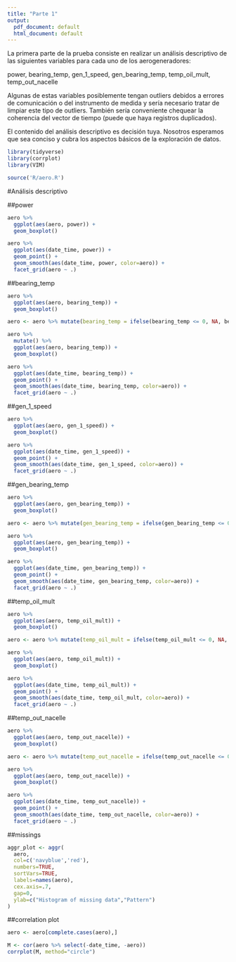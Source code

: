 ```yaml
---
title: "Parte 1"
output:
  pdf_document: default
  html_document: default
---
```


La primera parte de la prueba consiste en realizar un análisis descriptivo de las
siguientes variables para cada uno de los aerogeneradores:

power, bearing_temp, gen_1_speed, gen_bearing_temp, temp_oil_mult, temp_out_nacelle

Algunas de estas variables posiblemente tengan outliers debidos a errores de
comunicación o del instrumento de medida y sería necesario tratar de limpiar este tipo
de outliers. También sería conveniente chequear la coherencia del vector de tiempo
(puede que haya registros duplicados).

El contenido del análisis descriptivo es decisión tuya. Nosotros esperamos que sea
conciso y cubra los aspectos básicos de la exploración de datos.

```r

library(tidyverse)
library(corrplot)
library(VIM)

source('R/aero.R')

```

#Análisis descriptivo

##power

```r

aero %>%
  ggplot(aes(aero, power)) +
  geom_boxplot()

aero %>%
  ggplot(aes(date_time, power)) +
  geom_point() +
  geom_smooth(aes(date_time, power, color=aero)) +
  facet_grid(aero ~ .)

```

##bearing_temp

```r

aero %>%
  ggplot(aes(aero, bearing_temp)) +
  geom_boxplot()

aero <- aero %>% mutate(bearing_temp = ifelse(bearing_temp <= 0, NA, bearing_temp))

aero %>%
  mutate() %>%
  ggplot(aes(aero, bearing_temp)) +
  geom_boxplot()

aero %>%
  ggplot(aes(date_time, bearing_temp)) +
  geom_point() +
  geom_smooth(aes(date_time, bearing_temp, color=aero)) +
  facet_grid(aero ~ .)

```

##gen_1_speed

```r

aero %>%
  ggplot(aes(aero, gen_1_speed)) +
  geom_boxplot()

aero %>%
  ggplot(aes(date_time, gen_1_speed)) +
  geom_point() +
  geom_smooth(aes(date_time, gen_1_speed, color=aero)) +
  facet_grid(aero ~ .)

```

##gen_bearing_temp

```r

aero %>%
  ggplot(aes(aero, gen_bearing_temp)) +
  geom_boxplot()

aero <- aero %>% mutate(gen_bearing_temp = ifelse(gen_bearing_temp <= 0, NA, gen_bearing_temp))

aero %>%
  ggplot(aes(aero, gen_bearing_temp)) +
  geom_boxplot()

aero %>%
  ggplot(aes(date_time, gen_bearing_temp)) +
  geom_point() +
  geom_smooth(aes(date_time, gen_bearing_temp, color=aero)) +
  facet_grid(aero ~ .)

```

##temp_oil_mult

```r

aero %>%
  ggplot(aes(aero, temp_oil_mult)) +
  geom_boxplot()

aero <- aero %>% mutate(temp_oil_mult = ifelse(temp_oil_mult <= 0, NA, temp_oil_mult))

aero %>%
  ggplot(aes(aero, temp_oil_mult)) +
  geom_boxplot()

aero %>%
  ggplot(aes(date_time, temp_oil_mult)) +
  geom_point() +
  geom_smooth(aes(date_time, temp_oil_mult, color=aero)) +
  facet_grid(aero ~ .)

```

##temp_out_nacelle

```r

aero %>%
  ggplot(aes(aero, temp_out_nacelle)) +
  geom_boxplot()

aero <- aero %>% mutate(temp_out_nacelle = ifelse(temp_out_nacelle <= 0, NA, temp_out_nacelle))

aero %>%
  ggplot(aes(aero, temp_out_nacelle)) +
  geom_boxplot()

aero %>%
  ggplot(aes(date_time, temp_out_nacelle)) +
  geom_point() +
  geom_smooth(aes(date_time, temp_out_nacelle, color=aero)) +
  facet_grid(aero ~ .)

```

##missings

```r

aggr_plot <- aggr(
  aero,
  col=c('navyblue','red'), 
  numbers=TRUE, 
  sortVars=TRUE, 
  labels=names(aero),
  cex.axis=.7,
  gap=0,
  ylab=c("Histogram of missing data","Pattern")
)

```

##correlation plot

```r

aero <- aero[complete.cases(aero),]

M <- cor(aero %>% select(-date_time, -aero))
corrplot(M, method="circle")

```